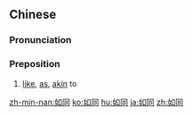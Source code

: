 ==Chinese==
{{zh-forms}}

===Pronunciation===
{{zh-pron
|m=rútóng
|c=jyu4 tung4
|mn=qz,tp,xm:lû-tông/kh,zz:jû-tông/twvk:jî-tông/qz:lîr-tông
|cat=prep
}}

===Preposition===
{{zh-prep}}
# [[like]], [[as]], [[akin]] to

[[zh-min-nan:如同]]
[[ko:如同]]
[[hu:如同]]
[[ja:如同]]
[[zh:如同]]